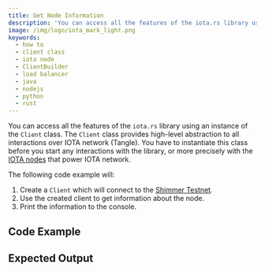 ```yaml
---
title: Get Node Information
description: 'You can access all the features of the iota.rs library using an instance of the Client class. The Client class provides high-level abstraction to all interactions over IOTA network (Tangle).'
image: /img/logo/iota_mark_light.png
keywords:
  - how to
  - client class
  - iota node
  - ClientBuilder
  - load balancer
  - java
  - nodejs
  - python
  - rust
---
```



You can access all the features of the `iota.rs` library using an instance of the `Client` class. The `Client` class
provides high-level abstraction to all interactions over IOTA network (Tangle). You have to instantiate this class
before you start any interactions with the library, or more precisely with the
[IOTA nodes](https://wiki.iota.org/chrysalis-docs/node_software) that power IOTA network.

The following code example will:

1. Create a `Client` which will connect to the [Shimmer Testnet](https://api.testnet.shimmer.network).
2. Use the created client to get information about the node.
3. Print the information to the console.

<IotaJs exampleURL='https://wiki.iota.org/iota.js/how_tos/simple' />

## Code Example

<Tabs groupId='language' queryString>
  <TabItem value='rust' label='Rust'>
    <RustCode />
  </TabItem>
  <TabItem value='node' label='Node.js'>
    <NodejsCode />
  </TabItem>
  <TabItem value='python' label='Python'>
    <PythonCode />
  </TabItem>
  <TabItem value='java' label='Java'>
    <JavaCode />
  </TabItem>
</Tabs>

## Expected Output

<Tabs groupId='language' queryString>
  <TabItem value='rust' label='Rust'>
    <RustOutput />
  </TabItem>
  <TabItem value='node' label='Node.js'>
    <NodejsOutput />
  </TabItem>
  <TabItem value='python' label='Python'>
    <PythonOutput />
  </TabItem>
  <TabItem value='java' label='Java'>
    <JavaOutput />
  </TabItem>
</Tabs>

